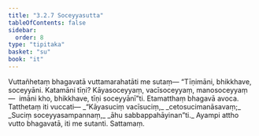 ```yaml
---
title: "3.2.7 Soceyyasutta"
tableOfContents: false
sidebar:
  order: 8
type: "tipitaka"
basket: "su"
book: "it"
---
```



<DynamicBreadcrumb />

<Division number="66" book="it">

<Paragraph number="425" book="it">
Vuttañhetaṃ bhagavatā vuttamarahatāti me sutaṃ—
</Paragraph>

<Paragraph number="426" book="it">
“Tīṇimāni, bhikkhave, soceyyāni. Katamāni tīṇi? Kāyasoceyyaṃ, vacīsoceyyaṃ, manosoceyyaṃ—  imāni kho, bhikkhave, tīṇi soceyyānī”ti. Etamatthaṃ bhagavā avoca. Tatthetaṃ iti vuccati—
</Paragraph>

<Paragraph number="427" type="verses" book="it">
_“Kāyasuciṃ vacīsuciṃ,_  
_cetosucimanāsavaṃ;_  
_Suciṃ soceyyasampannaṃ,_  
_āhu sabbappahāyinan”ti._  

</Paragraph>

<Paragraph number="428" book="it">
Ayampi attho vutto bhagavatā, iti me sutanti.

</Paragraph>
</Division>

<Paragraph number="429" type="center" book="it">
Sattamaṃ.
</Paragraph>